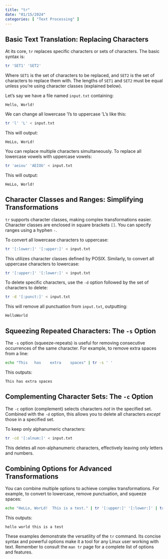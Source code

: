 ```yaml
---
title: "tr"
date: "01/15/2024"
categories: [ "Text Processing" ]
---
```

## Basic Text Translation: Replacing Characters

At its core, `tr` replaces specific characters or sets of characters.  The basic syntax is:

```bash
tr 'SET1' 'SET2'
```

Where `SET1` is the set of characters to be replaced, and `SET2` is the set of characters to replace them with.  The lengths of `SET1` and `SET2` must be equal unless you're using character classes (explained below).

Let's say we have a file named `input.txt` containing:

```
Hello, World!
```

We can change all lowercase 'l's to uppercase 'L's like this:

```bash
tr 'l' 'L' < input.txt
```

This will output:

```
HeLLo, WorLd!
```

You can replace multiple characters simultaneously. To replace all lowercase vowels with uppercase vowels:

```bash
tr 'aeiou' 'AEIOU' < input.txt
```

This will output:

```
HeLLo, World!
```


## Character Classes and Ranges: Simplifying Transformations

`tr` supports character classes, making complex transformations easier.  Character classes are enclosed in square brackets `[]`.  You can specify ranges using a hyphen `-`.

To convert all lowercase characters to uppercase:

```bash
tr '[:lower:]' '[:upper:]' < input.txt
```

This utilizes character classes defined by POSIX.  Similarly, to convert all uppercase characters to lowercase:

```bash
tr '[:upper:]' '[:lower:]' < input.txt
```


To delete specific characters, use the `-d` option followed by the set of characters to delete:


```bash
tr -d '[:punct:]' < input.txt
```

This will remove all punctuation from `input.txt`, outputting:

```
HelloWorld
```


##  Squeezing Repeated Characters: The `-s` Option

The `-s` option (squeeze-repeats) is useful for removing consecutive occurrences of the same character. For example, to remove extra spaces from a line:

```bash
echo "This   has    extra    spaces" | tr -s ' '
```

This outputs:

```
This has extra spaces
```

##  Complementing Character Sets: The `-c` Option

The `-c` option (complement) selects characters *not* in the specified set.  Combined with the `-d` option, this allows you to delete all characters *except* those in a specified set.

To keep only alphanumeric characters:


```bash
tr -cd '[:alnum:]' < input.txt
```

This deletes all non-alphanumeric characters, effectively leaving only letters and numbers.

## Combining Options for Advanced Transformations


You can combine multiple options to achieve complex transformations. For example, to convert to lowercase, remove punctuation, and squeeze spaces:


```bash
echo "HeLLo, WorLd!  This is a test." | tr '[:upper:]' '[:lower:]' | tr -d '[:punct:]' | tr -s ' '
```

This outputs:

```
hello world this is a test
```


These examples demonstrate the versatility of the `tr` command. Its concise syntax and powerful options make it a tool for any Linux user working with text. Remember to consult the `man tr` page for a complete list of options and features.

